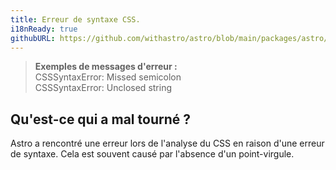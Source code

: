 ```yaml
---
title: Erreur de syntaxe CSS.
i18nReady: true
githubURL: https://github.com/withastro/astro/blob/main/packages/astro/src/core/errors/errors-data.ts
---
```


> **Exemples de messages d'erreur :**<br/>
CSSSyntaxError: Missed semicolon<br/>
CSSSyntaxError: Unclosed string<br/>

## Qu'est-ce qui a mal tourné ?

Astro a rencontré une erreur lors de l'analyse du CSS en raison d'une erreur de syntaxe. Cela est souvent causé par l'absence d'un point-virgule.
